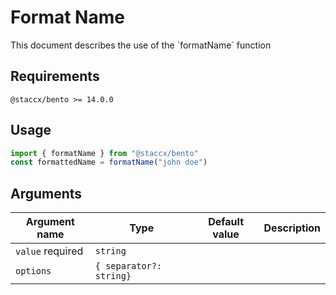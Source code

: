 
<Meta title="formatting/Format Name/README" />

# Format Name

<Subtitle>
  This document describes the use of the `formatName` function
</Subtitle>

## Requirements

`@staccx/bento >= 14.0.0`

## Usage

```js
import { formatName } from "@staccx/bento"
const formattedName = formatName("john doe")
```

## Arguments

| Argument name                                     | Type                    | Default value | Description |
| ------------------------------------------------- | ----------------------- | ------------- | ----------- |
| `value` <Badge status="positive">required</Badge> | `string`                |               |             |
| `options`                                         | `{ separator?: string}` |               |             |
